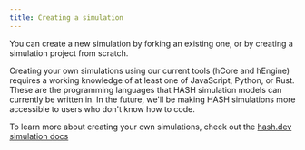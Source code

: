 ```yaml
---
title: Creating a simulation
---
```


You can create a new simulation by forking an existing one, or by creating a simulation project from scratch.

Creating your own simulations using our current tools (hCore and hEngine) requires a working knowledge of at least one of JavaScript, Python, or Rust. These are the programming languages that HASH simulation models can currently be written in. In the future, we'll be making HASH simulations more accessible to users who don't know how to code.

To learn more about creating your own simulations, check out the [hash.dev simulation docs](https://hash.dev/docs/simulations)
